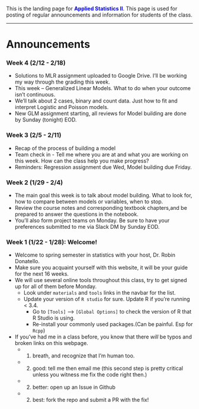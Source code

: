 
<br><br>

This is the landing page for <span style="color:blue">**Applied Statistics II**</span>. This page is used for posting of regular announcements and information for students of the class. 

----

# Announcements

### Week 4 (2/12 - 2/18)

* Solutions to MLR assignment uploaded to Google Drive. I'll be working my way through the grading this week. 
* This week -- Generalized Linear Models. What to do when your outcome isn't continuous. 
* We'll talk about 2 cases, binary and count data. Just how to fit and interpret Logistic and Poisson models. 
* New GLM assignment starting, all reviews for Model building are done by Sunday (tonight) EOD. 

### Week 3 (2/5 - 2/11)

* Recap of the process of building a model
* Team check in - Tell me where you are at and what you are working on this week. How can the class help you make progress? 
* Reminders: Regression assignment due Wed, Model building due Friday. 


### Week 2 (1/29 - 2/4)

* The main goal this week is to talk about model building. What to look for, how to compare between models or variables, when to stop. 
* Review the course notes and corresponding textbook chapters,and be prepared to answer the questions in the notebook. 
* You'll also form project teams on Monday. Be sure to have your preferences submitted to me via Slack DM by Sunday EOD. 

### Week 1 (1/22 - 1/28): Welcome!

* Welcome to spring semester in statistics with your host, Dr. Robin Donatello. 
* Make sure you acquaint yourself with this website, it will be your guide for the next 16 weeks. 
* We will use several online tools throughout this class, try to get signed up for all of them before Monday. 
    - Look under `materials` and `tools` links in the navbar for the list. 
    - Update your version of `R studio` for sure. Update R if you're running < 3.4. 
        - Go to `[Tools]` --> `[Global Options]` to check the version of R that R Studio is using. 
        - Re-install your commonly used packages.(Can be painful. Esp for `Rcpp`)
* If you've had me in a class before, you know that there *will* be typos and broken links on this webpage. 
    - 1) breath, and recognize that I'm human too.
    - 2) good: tell me then email me (this second step is pretty critical unless you witness me fix the code right then.)
    - 2) better: open up an Issue in Github
    - 2) best: fork the repo and submit a PR with the fix!